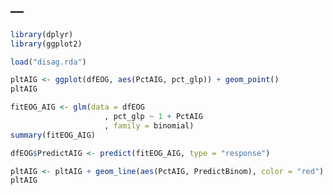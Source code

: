 ---
---

```r
library(dplyr)
library(ggplot2)
```

```r
load("disag.rda")
```

```r
pltAIG <- ggplot(dfEOG, aes(PctAIG, pct_glp)) + geom_point()
pltAIG
```

```r
fitEOG_AIG <- glm(data = dfEOG
                     , pct_glp ~ 1 + PctAIG
                     , family = binomial)
summary(fitEOG_AIG)

dfEOG$PredictAIG <- predict(fitEOG_AIG, type = "response")

pltAIG <- pltAIG + geom_line(aes(PctAIG, PredictBinom), color = "red")
pltAIG
```

